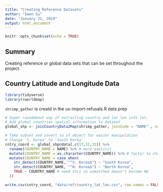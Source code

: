 ```yaml
---
title: "Creating Reference Datasets"
author: "Iwen Su"
date: "January 22, 2019"
output: html_document
---
```


```r
knitr::opts_chunk$set(echo = TRUE)
```

## Summary
Creating reference or global data sets that can be set throughout the project.

## Country Latitude and Longitude Data

```r
library(tidyverse)
library(rworldmap)
```

`shrimp_gather` is creatd in the us-import-refusals.R data prep
```r

# Super roundabout way of extracting country and lat lon info lol.
# Add global countries spatial information to dataset
global_shp <- joinCountryData2Map(shrimp_gather, joinCode = "NAME" , nameJoinColumn = "COUNTRY_NAME")

# Take subset and covert to sf object for easier manipulation
# Change 'S. Korea' to 'South Korea'
cntry_coord <- global_shp@data[,c(17,31,32)] %>% 
  rename(COUNTRY_NAME = NAME) %>% # more explicit
  mutate(COUNTRY_NAME = as.character(COUNTRY_NAME)) %>% # factor to character
  mutate(COUNTRY_NAME = case_when(
    str_detect(COUNTRY_NAME, "^S. Korea$") ~ "South Korea",
    str_detect(COUNTRY_NAME, "^N. Korea$") ~ "North Korea",
    TRUE ~ COUNTRY_NAME # need this so unmatched doesn't become NA
  ))

write.csv(cntry_coord, "data/ref/country_lat_lon.csv", row.names = FALSE)

```

